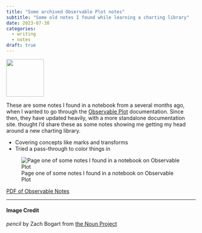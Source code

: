 ```yaml
---
title: "Some archived Observable Plot notes"
subtitle: "Some old notes I found while learning a charting library"
date: 2023-07-30
categories:
  - writing
  - notes
draft: true
---
```


![](54 - pencil.svg){fig-align="center" width="100"}

These are some notes I found in a notebook from a several months ago, when I wanted to go through the [Observable Plot](https://observablehq.com/plot/) documentation. Since then, they have updated heavily, with a more standalone documentation site. thought I'd share these as some notes showing me getting my head around a new charting library.

- Covering concepts like marks and transforms
- Tried a pass-through to color things in

![Page one of some notes I found in a notebook on Observable Plot](notes1.jpg)

<!-- Noun Link Buttons -->
<a class="btn btn-success" href="https://zachbogart.gumroad.com/l/icon-calendar" role="button"><i class="bi bi-pencil-fill"></i> PDF of Observable Notes</a>

---
#### Image Credit

*pencil* by Zach Bogart from [the Noun Project](https://thenounproject.com/zachbogart)